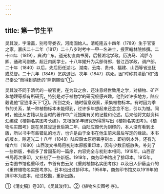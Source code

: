 ```yaml
---
---
---
```

title: 第一节生平
---



吴其浚，字瀹斋，别号雩娄农，河南固始人。清乾隆五十四年（1789）生于官宦之家。嘉庆二十二年（1817）二十八岁时考中一甲一名进士，授官翰林院修撰。二十四年（1819），典试广东。道光初直南书房，后督湖北学政。历洗马、鸿胪寺卿、通政司副使。超迁内阁学士。十八年擢升为兵部侍郎，督江西学政，调户部。二十年（1840）以后，先后历任湖北、湖南、云南、贵州、福建、山西等省巡抚或总督。二十六年（1846）乞病退归，次年（1847）病死。因“时称其清勤”和“洁己奉公”而得到清廷的“照例赐恤”①。

吴其浚不同于清代的一般官吏，在为政之余，还注意经世致用之学，对植物、矿产和地理等都有所研究，特别是对于植物学的研究极感兴趣。他到过许多地方，陆应穀说他“宦迹半天下”②。所到之处，随时留意观察，采集植物标本。有时因为季节的关系，某一种植物标本未能得到，过许多年想起来还念念不忘，引以为憾。同时，他还从古籍以及当时的著作中广泛搜集有关的记载和论述。后来他将文献资料汇编成《植物名实图考长编》，又根据多年研究所得撰写出《植物名实图考》。《植物名实图考》是在吴其浚逝世后第二年，由陆应穀代为刻印的，本人没有看到出版，所以书中有些错乱的地方，也许是由于全书在他生前未最后写定的缘故。本书的版本，除道光二十八年（1848）陆应穀太原府署序刻本，即初刻本外，还有光绪六年（1880）山西浚文书局用初刻本原版重印本，因有少数旧版散失，补刻了一些新版，书首多了曾国荃的一篇序，内容完全与初刻本相同。1919年，山西官书局再次重印，又补刻了一些新版。1919年，商务印书馆出了排印本。1915年，云南图书馆也重印过，书首有由云龙《重刻植物名实图考序》以及日人伊藤圭介的《重修植物名实图考序》。日本也出过排印本。1956年，商务印书馆又以1919年的排印本为底本，经过校勘，重新出版。

①《清史稿》卷381，《吴其浚传》。②《植物名实图考·序》。